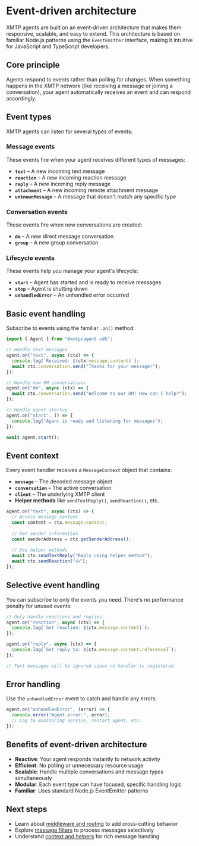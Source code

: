 # Event-driven architecture

XMTP agents are built on an event-driven architecture that makes them responsive, scalable, and easy to extend. This architecture is based on familiar Node.js patterns using the `EventEmitter` interface, making it intuitive for JavaScript and TypeScript developers.

## Core principle

Agents respond to events rather than polling for changes. When something happens in the XMTP network (like receiving a message or joining a conversation), your agent automatically receives an event and can respond accordingly.

## Event types

XMTP agents can listen for several types of events:

### Message events

These events fire when your agent receives different types of messages:

- **`text`** – A new incoming text message
- **`reaction`** – A new incoming reaction message  
- **`reply`** – A new incoming reply message
- **`attachment`** – A new incoming remote attachment message
- **`unknownMessage`** – A message that doesn't match any specific type

### Conversation events  

These events fire when new conversations are created:

- **`dm`** – A new direct message conversation
- **`group`** – A new group conversation

### Lifecycle events

These events help you manage your agent's lifecycle:

- **`start`** – Agent has started and is ready to receive messages
- **`stop`** – Agent is shutting down
- **`unhandledError`** – An unhandled error occurred

## Basic event handling

Subscribe to events using the familiar `.on()` method:

```typescript
import { Agent } from "@xmtp/agent-sdk";

// Handle text messages
agent.on("text", async (ctx) => {
  console.log(`Received: ${ctx.message.content}`);
  await ctx.conversation.send("Thanks for your message!");
});

// Handle new DM conversations
agent.on("dm", async (ctx) => {
  await ctx.conversation.send("Welcome to our DM! How can I help?");
});

// Handle agent startup
agent.on("start", () => {
  console.log("Agent is ready and listening for messages");
});

await agent.start();
```

## Event context

Every event handler receives a `MessageContext` object that contains:

- **`message`** – The decoded message object
- **`conversation`** – The active conversation 
- **`client`** – The underlying XMTP client
- **Helper methods** like `sendTextReply()`, `sendReaction()`, etc.

```typescript
agent.on("text", async (ctx) => {
  // Access message content
  const content = ctx.message.content;
  
  // Get sender information
  const senderAddress = ctx.getSenderAddress();
  
  // Use helper methods
  await ctx.sendTextReply("Reply using helper method");
  await ctx.sendReaction("👍");
});
```

## Selective event handling

You can subscribe to only the events you need. There's no performance penalty for unused events:

```typescript
// Only handle reactions and replies
agent.on("reaction", async (ctx) => {
  console.log(`Got reaction: ${ctx.message.content}`);
});

agent.on("reply", async (ctx) => {
  console.log(`Got reply to: ${ctx.message.content.reference}`);
});

// Text messages will be ignored since no handler is registered
```

## Error handling

Use the `unhandledError` event to catch and handle any errors:

```typescript
agent.on("unhandledError", (error) => {
  console.error("Agent error:", error);
  // Log to monitoring service, restart agent, etc.
});
```

## Benefits of event-driven architecture

- **Reactive**: Your agent responds instantly to network activity
- **Efficient**: No polling or unnecessary resource usage
- **Scalable**: Handle multiple conversations and message types simultaneously  
- **Modular**: Each event type can have focused, specific handling logic
- **Familiar**: Uses standard Node.js EventEmitter patterns

## Next steps

- Learn about [middleware and routing](./middleware) to add cross-cutting behavior
- Explore [message filters](./filters) to process messages selectively
- Understand [context and helpers](./context) for rich message handling
